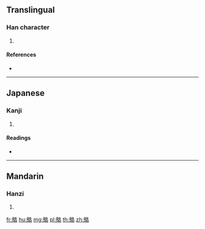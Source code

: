 {{character info/new}}
==Translingual==

===Han character===
{{Han char|rn=196|rad=鳥|as=06|sn=17|four=|canj=HFHER}}

# {{defn|Han|sort=鳥06}}

====References====
* {{Han ref|kx=1488.260|dkj=46880|hdz=74631.080|uh=9D3C|ud=40252}}

----

==Japanese==

===Kanji===
{{ja-kanji|grade=|rs=鳥06}}

# {{defn|lang=ja|sort=鳥06}}

====Readings====
* {{ja-readings|on=[[ろ]] (ro)|kun=[[さぎ]] (sagi)}}

----

==Mandarin==

===Hanzi===
{{cmn-hanzi|pin=[[luò]] ([[luo4]]), [[rén]] ([[ren2]])|wg=lo<sup>4</sup>, jen<sup>2</sup>}}

# {{defn|lang=cmn|sort=鳥06}}

[[fr:鴼]]
[[hu:鴼]]
[[mg:鴼]]
[[pl:鴼]]
[[th:鴼]]
[[zh:鴼]]